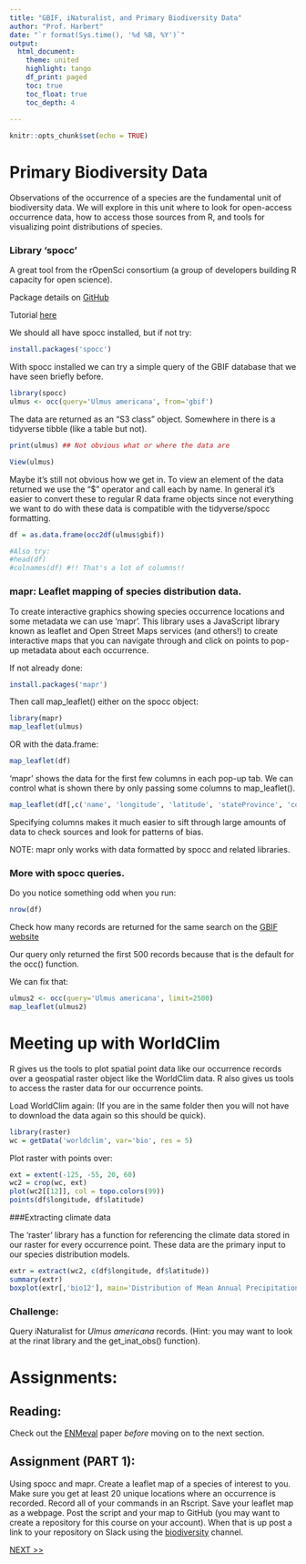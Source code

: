 ```yaml
---
title: "GBIF, iNaturalist, and Primary Biodiversity Data"
author: "Prof. Harbert"
date: "`r format(Sys.time(), '%d %B, %Y')`"
output: 
  html_document:
    theme: united
    highlight: tango
    df_print: paged
    toc: true
    toc_float: true
    toc_depth: 4
  
---
```


```r
knitr::opts_chunk$set(echo = TRUE)
```

# Primary Biodiversity Data

Observations of the occurrence of a species are the fundamental unit of biodiversity data. We will explore in this unit where to look for open-access occurrence data, how to access those sources from R, and tools for visualizing point distributions of species.

### Library 'spocc'

A great tool from the rOpenSci consortium (a group of developers building R capacity for open science).

Package details on [GitHub](https://github.com/ropensci/spocc)

Tutorial [here](https://ropensci.org/tutorials/spocc_tutorial/)

We should all have spocc installed, but if not try:

```r

install.packages('spocc')

```


With spocc installed we can try a simple query of the GBIF database that we have seen briefly before. 

```r
library(spocc)
ulmus <- occ(query='Ulmus americana', from='gbif')
```

The data are returned as an "S3 class" object. Somewhere in there is a tidyverse tibble (like a table but not).

```r
print(ulmus) ## Not obvious what or where the data are
```

```r
View(ulmus)
```

Maybe it's still not obvious how we get in. To view an element of the data returned we use the "$" operator and call each by name. In general it's easier to convert these to regular R data frame objects since not everything we want to do with these data is compatible with the tidyverse/spocc formatting.

```r

df = as.data.frame(occ2df(ulmus$gbif))

#Also try:
#head(df)
#colnames(df) #!! That's a lot of columns!!

```


### mapr: Leaflet mapping of species distribution data.

To create interactive graphics showing species occurrence locations and some metadata we can use 'mapr'. This library uses a JavaScript library known as leaflet and Open Street Maps services (and others!) to create interactive maps that you can navigate through and click on points to pop-up metadata about each occurrence.

If not already done:
```r
install.packages('mapr')
```

Then call map_leaflet() either on the spocc object:

```r
library(mapr)
map_leaflet(ulmus)

```

OR with the data.frame:

```r
map_leaflet(df)
```


'mapr' shows the data for the first few columns in each pop-up tab. We can control what is shown there by only passing some columns to map_leaflet(). 

```r
map_leaflet(df[,c('name', 'longitude', 'latitude', 'stateProvince', 'country', 'year', 'occurrenceID')])
```

Specifying columns makes it much easier to sift through large amounts of data to check sources and look for patterns of bias.

NOTE: mapr only works with data formatted by spocc and related libraries.

### More with spocc queries.

Do you notice something odd when you run:

```r
nrow(df)
```

Check how many records are returned for the same search on the [GBIF website](https://www.gbif.org/species/5361872) 

Our query only returned the first 500 records because that is the default for the occ() function.

We can fix that:

```r
ulmus2 <- occ(query='Ulmus americana', limit=2500)
map_leaflet(ulmus2)
```

# Meeting up with WorldClim

R gives us the tools to plot spatial point data like our occurrence records over a geospatial raster object like the WorldClim data. R also gives us tools to access the raster data for our occurrence points.

Load WorldClim again: (If you are in the same folder then you will not have to download the data again so this should be quick).

```r
library(raster)
wc = getData('worldclim', var='bio', res = 5)

```
Plot raster with points over:

```r
ext = extent(-125, -55, 20, 60)
wc2 = crop(wc, ext)
plot(wc2[[12]], col = topo.colors(99))
points(df$longitude, df$latitude)

```

###Extracting climate data

The 'raster' library has a function for referencing the climate data stored in our raster for every occurrence point. These data are the primary input to our species distribution models.

```r
extr = extract(wc2, c(df$longitude, df$latitude))
summary(extr)
boxplot(extr[,'bio12'], main='Distribution of Mean Annual Precipitation for occurrence of Ulmus americana')
```


### Challenge:

Query iNaturalist for *Ulmus americana* records. (Hint: you may want to look at the rinat library and the get_inat_obs() function).

# Assignments:

## Reading:

Check out the [ENMeval](https://besjournals.onlinelibrary.wiley.com/doi/pdf/10.1111/2041-210X.12261) paper *before* moving on to the next section.

## Assignment (PART 1):

Using spocc and mapr. Create a leaflet map of a species of interest to you. Make sure you get at least 20 unique locations where an occurrence is recorded. Record all of your commands in an Rscript. Save your leaflet map as a webpage. Post the script and your map to GitHub (you may want to create a repository for this course on your account). When that is up post a link to your repository on Slack using the [biodiversity](https://programming4bio.slack.com/messages/CKEK5FLH2) channel. 

[NEXT >>](https://rsh249.github.io/semester-biology/ENM/ENM_eval.html)